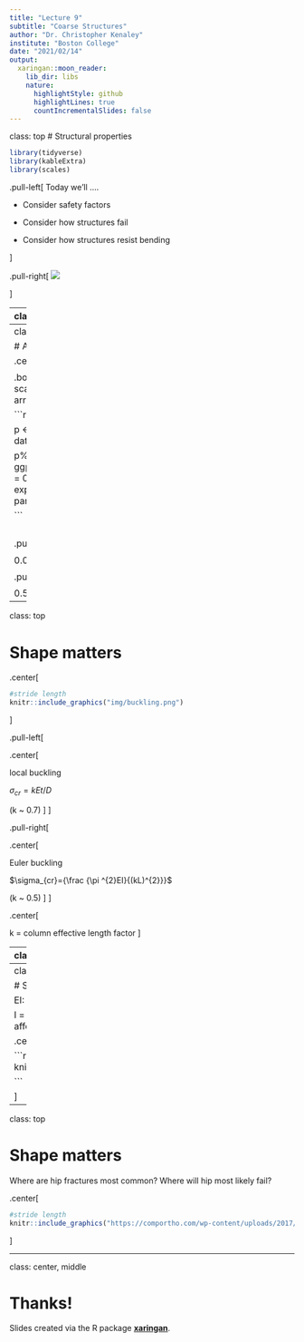 ```yaml
---
title: "Lecture 9"
subtitle: "Coarse Structures"
author: "Dr. Christopher Kenaley"
institute: "Boston College"
date: "2021/02/14"
output:
  xaringan::moon_reader:
    lib_dir: libs
    nature:
      highlightStyle: github
      highlightLines: true
      countIncrementalSlides: false
---
```

class: top
# Structural properties

```r
library(tidyverse)
library(kableExtra)
library(scales)
```

<!-- Add icon library -->
<link rel="stylesheet" href="https://cdnjs.cloudflare.com/ajax/libs/font-awesome/5.14.0/css/all.min.css">


.pull-left[
Today we'll ....

- Consider safety factors

- Consider how structures fail

- Consider how structures resist bending

]


.pull-right[
![](https://encrypted-tbn0.gstatic.com/images?q=tbn:ANd9GcTXL4A1lCI63p7w9qJwAPua5vytkoEB5x8rjw&usqp=CAU)


]


---
class: top

# A comparison of SF 

.center[
$\textrm{Safety factor: n} = \sigma_{br}/\sigma_{ex}$
]
.pull-left[

Compression safety factor during locomotion

```r
R <- data.frame(species=c("Dog jumping","Kangaroo hopping","Possum","Elephant running","Man weightlifting"),
                  SF=c(2.8,3.2,3,"1-1.7",6)
                  )

R%>%kable%>%kableExtra::kable_styling()

```
.center[

<br>
<br>
<br>
<br>
Alexander, R.McN. 1981. Sci. Prog. Oxf. 67:109-120


 ]
 ]

.pull-right[

Mean bending safety factor during running

```r
R <- data.frame(species=c("Bullfrog","Salamanders","Possum","Eutherians","Iguana","Turtles","Crocs","Birds"),
                  SF=c(8,10.5,5.1,2.5,10.8,4.4,6.3,3.3)
                  )

R%>%kable%>%kableExtra::kable_styling()

```
.center[

Blob, R.W. et al. 2014. Int. & Comp. Biol., 54 (6):1058–1071


 ]
 ]
 
---
class: top

# A comparison of SF 

.center[
$\textrm{Safety factor: n} = \sigma_{br}/\sigma_{ex}$
]

.body[
These are SF from experiments: the real world is different. Loads (direction, scale) vary and so does the capacity to withstand them. Geometry and structural arrangement is important!]

```r

x <- seq(-4, 4, length=100)
ex <- dnorm(x)
mx <- dnorm(x+3,mean = 3,sd = 0.7)

p <- rbind(
  data.frame(P=x,sig=ex,type="ex"),
  data.frame(P=x+3,sig=mx,type="max")
)

p%>%
  ggplot(aes(P,sig,col=type))+geom_line()+theme_classic(15)+geom_ribbon(aes(ymin = 0, ymax = sig),alpha=0.2)+labs(
       x = expression(P),
       y= expression(sigma),
       col = expression(paste(sigma))) + 
  scale_colour_discrete(labels = parse_format())+theme(axis.text = element_blank())

```

<br>
.pull-left[
.footnote[
$\textrm{0.0004 yr}^{-1} \textrm{ human humerus}$

$\textrm{0.0006 yr}^{-1} \textrm{ human femur}$
]
]

.pull-right[
.footnote[
$\textrm{0.4 life}^{-1} \textrm{gibbons}$

$\textrm{0.5 life}^{-1} \textrm{ deer antler/spider webs}$
]
]

---
class: top

# Shape matters



.center[

```r
#stride length
knitr::include_graphics("img/buckling.png")

```
 ]
 

.pull-left[

.center[

local buckling

$\sigma_{cr}  = kEt/D$

(k ~ 0.7) 
]
]

.pull-right[

.center[

Euler buckling

$\sigma_{cr}={\frac {\pi ^{2}EI}{(kL)^{2}}}$


(k ~ 0.5) 
]
]

.center[

k = column effective length factor
]

---
class: top

# Shape matters

.pull-left[

EI: Flexural stiffness of a structure

I = second moment of area: a measure of how shape affects stress distribution in a structure

]

.pull-right[
.center[

```r
#stride length
knitr::include_graphics("img/buckling3.png")


```

Euler buckling

$\sigma_{cr}={\frac {\pi ^{2}EI}{(kL)^{2}}}$

 ]
]



---
class: top

# Shape matters



EI: Flexural stiffness of a structure

I = second moment of area: a measure of how shape affects stress distribution in a structure



.center[

```r
#stride length
knitr::include_graphics("img/secondmomentlist.png")


``` 





 ]

---
class: top

# Shape matters



Where are hip fractures most common? Where will hip most likely fail?

.center[

```r
#stride length
knitr::include_graphics("https://comportho.com/wp-content/uploads/2017/12/hipfx-1080x675.jpg")


``` 





 ]



---

class: center, middle

# Thanks!

Slides created via the R package [**xaringan**](https://github.com/yihui/xaringan).

